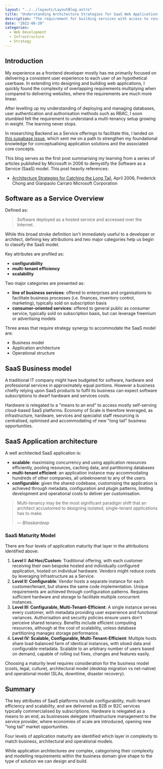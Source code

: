 ```yaml
---
layout: "../../layouts/LayoutBlog.astro"
title: "Understanding Architecture Strategies for SaaS Web Applications"
description: "The requirement for building services with access to resources isolated by customer requires careful consideration."
date: "2022-08-20"
categories:
  - Web Development
  - Infrastructure
  - Strategy
---
```



## Introduction

My experience as a frontend developer mostly has me primarily focused on delivering a consistent user experience to each user of an hypothetical userbase. In extending into designing and building web applications, I quickly found the complexity of overlapping requirements multiplying when compared to delivering websites, where the requirements are much more linear.

After levelling up my understanding of deploying and managing databases, user authentication and authorisation methods such as RBAC, I soon stumbled felt the requirement to understand a multi-tenancy setup growing in weight. The learning never stops.

In researching Backend as a Service offerings to facilitate this, I landed on [this supabase issue](https://github.com/supabase/supabase/discussions/1615), which sent me on a path to strengthen my foundational knowledge for conceptualising application solutions and the associated core concepts.

This blog serves as the first post summarising my learning from a series of articles <Ref id="1" /><Ref id="2" /> published by Microsoft in 2006 to demystify the Software as a Service (SaaS) model. This post heavily references:

- [Architecture Strategies for Catching the Long Tail](https://web.archive.org/web/20080510114812/http://msdn.microsoft.com/en-us/library/aa479069.aspx), April 2006, Frederick Chong and Gianpaolo Carraro
   Microsoft Corporation


## Software as a Service Overview

Defined as:

> Software deployed as a hosted service and accessed over the Internet.

While this broad stroke definition isn't immediately useful to a developer or architect, defining key attributions and two major categories help us begin to classify the SaaS model.

Key attributes are profiled as:

- **configurability**
- **multi-tenant efficiency**
- **scalability**

Two major categories are presented as:

- **line of business services**: offered to enterprises and organisations to facilitate business processes (i.e. finances, inventory control, marketing), typically sold on subscription basis
- **consumer-oriented services**: offered to general public as consumer service, typically sold on subscription basis, but can leverage freemium or advertising models

Three areas that require strategy synergy to accommodate the SaaS model are:

- Business model
- Application architecture
- Operational structure

## SaaS Business model

A traditional IT company might have budgeted for software, hardware and professional services in approximately equal portions. However a business chiefly relying upon SaaS products to fulfil its business can expect software subscriptions to dwarf hardware and services costs.

Hardware is relegated to a "means to an end" to access mostly self-serving cloud-based SaaS platforms. Economy of Scale is therefore leveraged, as infrastructure, hardware, services and specialist staff resourcing is centralised, optimised and accommodating of new "long tail" business opportunities. <Ref id="3" />

## SaaS Application architecture

A well architected SaaS application is:

- **scalable**: maximising concurrency and using application resources efficiently, pooling resources, caching data, and partitioning databases
- **multi-tenant efficient**: an application instance may accommodating hundreds of other companies, all unbeknownst to any of the users.
- **configurable**: given the shared codebase, customising the application is achieved through metadata, configuration and plugin patterns, limiting development and operational costs to deliver per customisation.

> Multi-tenancy may be the most significant paradigm shift that an architect accustomed to designing isolated, single-tenant applications has to make.
>
> &mdash; <cite>Bhaskardeep</cite> <Ref id="4" />

### SaaS Maturity Model

There are four levels of application maturity that layer in the attributions identified above:

1. **Level I: Ad Hoc/Custom**: Traditional offering, with each customer receiving their own bespoke hosted and individually configured application, hosted on individual hardware. Vendors might reduce costs by leveraging Infrastructure as a Service.
2. **Level II: Configurable**: Vendor hosts a separate instance for each customer/tenant, but shares the same code implementation. Unique requirements are achieved through configuration patterns. Requires sufficient hardware and storage to facilitate multiple concurrent instances.
3. **Level III: Configurable, Multi-Tenant-Efficient**: A single instance serves every customer, with metadata providing user experience and functional variances. Authorisation and security policies ensure users don't perceive shared tenancy. Benefits include efficient computing resources, although at the cost of scalability, unless database partitioning manages storage performance.
4. **Level IV: Scalable, Configurable, Multi-Tenant-Efficient**: Multiple hosts share load-balanced farm of identical instances, with siloed data and configurable metadata. Scalable to an arbitrary number of users based on demand, capable of rolling out fixes, changes and features easily.

Choosing a maturity level requires consideration for the business model (costs, legal, culture), architectural model (desktop migration vs net-native) and operational model (SLAs, downtime, disaster recovery).

## Summary

The key attributes of SaaS platforms include configurability, multi-tenant efficiency and scalability, and are delivered as B2B or B2C services typically commercialised by subscriptions. Hardware is relegated as a means to an end, as businesses delegate infrastructure management to the service provider, where economies of scale are introduced, opening new "long tail" market opportunities.

Four levels of application maturity are identified which layer in complexity to match business, architectural and operational models.

While application architectures _are_ complex, categorising their complexity and modelling requirements within the business domain give shape to the type of solution we can design and build.



<BlogReferences>
  <BlogReference
    id="1"
    title="Architecture Strategies for Catching the Long Tail"
    author="Frederick Chong, Gianpaolo Carraro, and Roger Wolter"
    year="2006"
    month="June"
    publication="Microsoft Corporation"
    url="https://web.archive.org/web/20080510114523/https://msdn.microsoft.com/en-us/library/aa479086.aspx"
  />
  <BlogReference
    id="2"
    title="Multi-Tenant Data Architecture"
    author="Frederick Chong, Gianpaolo Carraro, and Roger Wolter"
    year="2006"
    month="June"
    publication="Microsoft Corporation"
    url="https://web.archive.org/web/20080510114523/https://msdn.microsoft.com/en-us/library/aa479086.aspx"
  />
  <BlogReference
    id="3"
    title="The Long Tail"
    author="Chris Anderson"
    year="2004"
    month="October"
    publication="Wired"
    url="https://www.wired.com/2004/10/tail"
  />
  <BlogReference
    id="4"
    title="Cloud Computing - SaaS"
    author="Bhaskardeep"
    year="2021"
    month="February"
    publication="C Sharp Corner"
    url="https://www.c-sharpcorner.com/uploadfile/bhaskardeep/cloud-computing-saas/"
  />
</BlogReferences>
